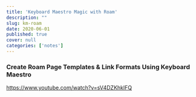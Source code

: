 ```yaml
---
title: 'Keyboard Maestro Magic with Roam'
description: ""
slug: km-roam
date: 2020-06-01
published: true
cover: null
categories: ['notes']
---
```


### Create Roam Page Templates & Link Formats Using Keyboard Maestro

https://www.youtube.com/watch?v=sV4DZKhklFQ